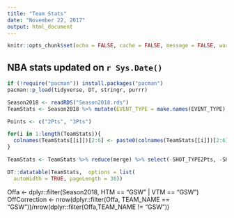 ```yaml
---
title: "Team Stats"
date: "November 22, 2017"
output: html_document
---
```


```r
knitr::opts_chunk$set(echo = FALSE, cache = FALSE, message = FALSE, warning = FALSE)
```

## NBA stats updated on `r Sys.Date()`

```r
if (!require("pacman")) install.packages("pacman")
pacman::p_load(tidyverse, DT, stringr, purrr)
```



```r
Season2018 <- readRDS("Season2018.rds")
TeamStats <- Season2018 %>% mutate(EVENT_TYPE = make.names(EVENT_TYPE), SHOT_TYPE = str_replace(SHOT_TYPE, " Field Goal", ""))  %>% group_by(TEAM_NAME, SHOT_TYPE, EVENT_TYPE) %>% dplyr::summarise(N = n()) %>% spread(key = EVENT_TYPE, value = N) %>% split(.$SHOT_TYPE) %>%  map(~mutate(.x, ShotPct = round(Made.Shot/(Made.Shot +Missed.Shot), 3), Total = Made.Shot + Missed.Shot))

Points <- c("2Pts", "3Pts")

for(i in 1:length(TeamStats)){
  colnames(TeamStats[[i]])[2:6] <- paste0(colnames(TeamStats[[i]])[2:6], Points[i])
}

TeamStats <- TeamStats %>% reduce(merge) %>% select(-SHOT_TYPE2Pts, -SHOT_TYPE3Pts, -Made.Shot2Pts, -Made.Shot3Pts, -Missed.Shot2Pts, -Missed.Shot3Pts) %>% mutate(TotalShots = Total2Pts + Total3Pts) %>% mutate(PercentageOf2s = round(Total2Pts/TotalShots,2),PercentageOf3s = round(Total3Pts/TotalShots, 2)) %>% select(-TotalShots, -Total2Pts, -Total3Pts)
```

```r
DT::datatable(TeamStats,  options = list(
  autoWidth = TRUE, pageLength = 30))
```

Offa <- dplyr::filter(Season2018, HTM == "GSW" | VTM == "GSW")
OffCorrection <- nrow(dplyr::filter(Offa, TEAM_NAME == "GSW"))/nrow(dplyr::filter(Offa,TEAM_NAME != "GSW"))
  